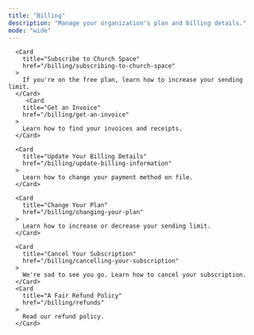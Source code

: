 ```yaml
---
title: "Billing"
description: "Manage your organization's plan and billing details."
mode: "wide"
---
```


<div className="w-full max-w-5xl mx-auto  ">
  <div className="grid grid-cols-1 gap-x-4 md:grid-cols-2 ">

      <Card
        title="Subscribe to Church Space"
        href="/billing/subscribing-to-church-space"
      >
        If you're on the free plan, learn how to increase your sending limit.
      </Card>
         <Card
        title="Get an Invoice"
        href="/billing/get-an-invoice"
      >
        Learn how to find your invoices and receipts.
      </Card>

      <Card
        title="Update Your Billing Details"
        href="/billing/update-billing-information"
      >
        Learn how to change your payment method on file.
      </Card>

      <Card
        title="Change Your Plan"
        href="/billing/changing-your-plan"
      >
        Learn how to increase or decrease your sending limit.
      </Card>

      <Card
        title="Cancel Your Subscription"
        href="/billing/cancelling-your-subscription"
      >
        We're sad to see you go. Learn how to cancel your subscription.
      </Card>
      <Card
        title="A Fair Refund Policy"
        href="/billing/refunds"
      >
        Read our refund policy.
      </Card>

  </div>
  <CTA />
</div>
